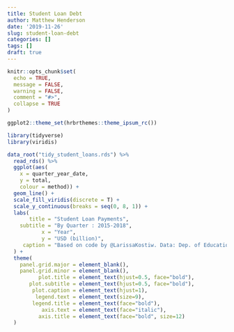 ```yaml
---
title: Student Loan Debt
author: Matthew Henderson
date: '2019-11-26'
slug: student-loan-debt
categories: []
tags: []
draft: true
---
```


```r
knitr::opts_chunk$set(
  echo = TRUE,
  message = FALSE,
  warning = FALSE,
  comment = "#>",
  collapse = TRUE
)

ggplot2::theme_set(hrbrthemes::theme_ipsum_rc())
```

```r
library(tidyverse)
library(viridis)

data_root("tidy_student_loans.rds") %>%
  read_rds() %>%
  ggplot(aes(
    x = quarter_year_date,
    y = total,
    colour = method)) +
  geom_line() +
  scale_fill_viridis(discrete = T) +
  scale_y_continuous(breaks = seq(0, 8, 1)) +
  labs(
       title = "Student Loan Payments",
    subtitle = "By Quarter : 2015-2018",
           x = "Year",
           y = "USD (billion)",
     caption = "Based on code by @LarissaKostiw. Data: Dep. of Education"
  ) +
  theme(
    panel.grid.major = element_blank(),
    panel.grid.minor = element_blank(),
          plot.title = element_text(hjust=0.5, face="bold"),
       plot.subtitle = element_text(hjust=0.5, face="bold"),
        plot.caption = element_text(hjust=1),
         legend.text = element_text(size=9),
        legend.title = element_text(face="bold"),
           axis.text = element_text(face="italic"),
          axis.title = element_text(face="bold", size=12)
  )
```
